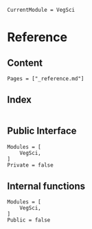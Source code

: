 ```@meta
CurrentModule = VegSci
```

# Reference


## Content

```@contents
Pages = ["_reference.md"]
```

## Index

```@index
```

## Public Interface

```@autodocs
Modules = [
    VegSci,
]
Private = false
```

## Internal functions

```@autodocs
Modules = [
    VegSci,
]
Public = false
```